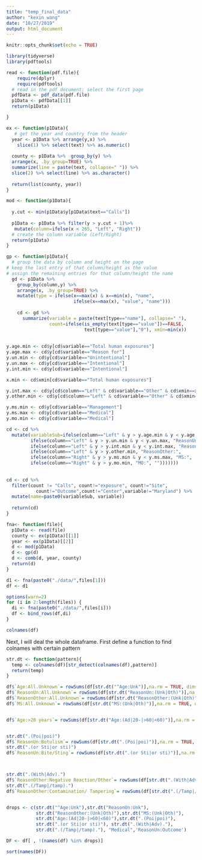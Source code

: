```yaml
---
title: "temp_final_data"
author: "kexin wang"
date: "10/27/2019"
output: html_document
---
```


```r
knitr::opts_chunk$set(echo = TRUE)
```

```r
library(tidyverse)
library(pdftools)
```


```r
read <- function(pdf.file){
    require(dplyr)
    require(pdftools)
  # read in the pdf document; select the first page 
  pdfData <- pdf_data(pdf.file)
  p1Data <- pdfData[[1]] 
  return(p1Data)

}

ex <- function(p1Data){
   # get the year and country from the header
  year <- p1Data %>% arrange(y,x) %>%
    slice(1) %>% select(text) %>% as.numeric()
  
  county <- p1Data %>%  group_by(y) %>%
  arrange(x, .by_group=TRUE) %>% 
  summarize(line = paste(text, collapse=" ")) %>%
  slice(2) %>% select(line) %>% as.character()
  
  return(list(county, year))
}

```


```r
mod <- function(p1Data){
  
  y.cut <- min(p1Data$y[p1Data$text=="Calls"])
  
  p1Data <- p1Data %>% filter(y > y.cut + 1)%>%
   mutate(column=ifelse(x < 265, "Left", "Right"))
  # create the column variable (Left/Right)
  return(p1Data)
}
```

```r
gp <- function(p1Data){
  # group the data by column and height on the page
# keep the last entry of that column/height as the value
# assign the remaining entries for that column/height the name
  gd <- p1Data %>% 
    group_by(column,y) %>% 
    arrange(x, .by_group=TRUE) %>%
    mutate(type = ifelse(x==max(x) & x==min(x), "name", 
                         ifelse(x==max(x), "value", "name"))) 
  
    cd <- gd %>% 
      summarize(variable = paste(text[type=="name"], collapse=" "), 
                count=ifelse(is_empty(text[type=="value"])==FALSE, 
                             text[type=="value"],"0"), xmin=min(x))
      
 
y.age.min <- cd$y[cd$variable=="Total human exposures"]
y.age.max <- cd$y[cd$variable=="Reason for"]
y.un.min <- cd$y[cd$variable=="Unintentional"]
y.un.max <- cd$y[cd$variable=="Intentional"]
y.int.min <- cd$y[cd$variable=="Intentional"]

x.min <- cd$xmin[cd$variable=="Total human exposures"]

y.int.max <- cd$y[cd$column=="Left" & cd$variable=="Other" & cd$xmin==x.min]
y.other.min <- cd$y[cd$column=="Left" & cd$variable=="Other" & cd$xmin==x.min]

y.ms.min <- cd$y[cd$variable=="Management"]
y.ms.max <- cd$y[cd$variable=="Medical"]
y.mo.min <- cd$y[cd$variable=="Medical"]

cd <- cd %>%
  mutate(variableSub=ifelse(column=="Left" & y > y.age.min & y < y.age.max, "Age:",
         ifelse(column=="Left" & y > y.un.min & y < y.un.max, "ReasonUn:",
         ifelse(column=="Left" & y > y.int.min & y < y.int.max, "ReasonInt:",
         ifelse(column=="Left" & y > y.other.min, "ReasonOther:",
         ifelse(column=="Right" & y > y.ms.min & y < y.ms.max, "MS:",
         ifelse(column=="Right" & y > y.mo.min, "MO:", "")))))))     
      
    
cd <- cd %>%
  filter(count != "Calls", count!="exposure", count!="Site",
           count!="Outcome",count!="Center",variable!="Maryland") %>%
  mutate(name=paste0(variableSub, variable))
  
  return(cd)
}
```

```r
fna<- function(file){
  p1Data <- read(file)
  county <- ex(p1Data)[[1]]
  year <- ex(p1Data)[[2]]
  d <- mod(p1Data)
  d <- gp(d)
  d <- comb(d, year, county)
  return(d)
}
```

```r
d1 <- fna(paste0("./data/",files[1]))
df <- d1

options(warn=2)
for (i in 2:length(files)) {
  di <- fna(paste0("./data/",files[i]))
  df <- bind_rows(df,di)
}
```
```r
colnames(df)
```

Next, I will deal the whole dataframe. First define a function to find colnames with certain pattern
```r
str.dt <- function(pattern){
  temp <- colnames(df)[str_detect(colnames(df),pattern)]
  return(temp)
}
```


```r
df$`Age:All.Unknown`= rowSums(df[str.dt("^Age:Unk")],na.rm = TRUE, dims=1)
df$`ReasonUn:All.Unknown`= rowSums(df[str.dt("ReasonUn:(Unk|Oth)")],na.rm = TRUE, dims=1)
df$`ReasonOther:All.Unknown`= rowSums(df[str.dt("ReasonOther:(Unk|Oth)")],na.rm = TRUE, dims=1)
df$`MS:All.Unknown`= rowSums(df[str.dt("MS:(Unk|Oth)")],na.rm = TRUE, dims=1)


df$`Age:>20 years`= rowSums(df[str.dt("Age:(Ad|20-|>60|<60)")],na.rm = TRUE, dims=1)


str.dt(".(Poi|poi)")
df$`ReasonUn:Botulism`= rowSums(df[str.dt(".(Poi|poi)")],na.rm = TRUE, dims=1)
str.dt(".(or Sti|or sti)")
df$`ReasonUn:Bite/Sting`= rowSums(df[str.dt(".(or Sti|or sti)")],na.rm = TRUE, dims=1)



str.dt(".(With|Adv).")
df$`ReasonOther:Negative Reaction/Other`= rowSums(df[str.dt(".(With|Adv).")],na.rm = TRUE, dims=1)
str.dt(".(/Tamp|/tamp).")
df$`ReasonOther:Contamination/ Tampering`= rowSums(df[str.dt(".(/Tamp|/tamp).")],na.rm = TRUE, dims=1)


drops <- c(str.dt("^Age:Unk"),str.dt("ReasonUn:Unk"),
           str.dt("ReasonOther:(Unk|Oth)"),str.dt("MS:(Unk|Oth)"),
           str.dt("Age:(Ad|20-|>60|<60)"),str.dt(".(Poi|poi)"),
           str.dt(".(or Sti|or sti)"), str.dt(".(With|Adv)."),
           str.dt(".(/Tamp|/tamp)."), "Medical",'ReasonUn:Outcome')
```

```r
DF <- df[ , !(names(df) %in% drops)] 

sort(names(DF))
```